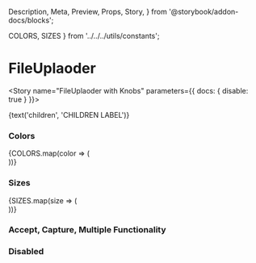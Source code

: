   Description,
  Meta,
  Preview,
  Props,
  Story,
} from '@storybook/addon-docs/blocks';

  COLORS,
  SIZES
} from '../../../utils/constants';


<Meta component={FileUploader} title="Components/Molecules/Form Controls/FileUploader" />

# FileUplaoder
<Description of={FileUploader} />
<Props of={FileUploader} />

<Story name="FileUplaoder with Knobs" parameters={{ docs: { disable: true } }}>
  <form id="fileUploaderWithKnobForm">
    <FileUploader
      className={text('className', '', 'FileUploader Options')}
      disabled={boolean('disabled', false, 'FileUploader Options')}
      errorMsg={text('errorMsg', '', 'FileUploader Options')}
      formId={text('formId', 'fileUploaderWithKnobForm', 'FileUploader Options')}
      handleClick={action('`FileUploader with Knobs` onChange event triggered.')}
      helpText={text(
        'helpText',
        'This is useful or helpful information.',
        'FileUploader Options',
      )}
      multiple={boolean('multiple', false, 'FileUploader Options')}
      name={text('name', 'fileUploaderWithKnobs', 'FileUploader Options')}
      size={text('size', 'large', 'FileUploader Options')}
      styleType={text('styleType', '', 'FileUploader Options')}
      value={text('value', '', 'FileUploader Options')}
    >{text('children', 'CHILDREN LABEL')}</FileUploader>
  </form>
</Story>

### Colors
<Preview>
  <Story name="FileUploader Colors">
    {COLORS.map(color => (
      <form id="FileUploader Colors">
      <FileUploader 
        label="This is a label of default color"
        name="This is a name"
      />
      <FileUploader 
        label="This are the other colors"
        name="This is a name"
        color={color}
      />
      </form>
    ))}
    </Story>
  </Preview>

### Sizes 
<Preview>
  <Story name="FileUploader Sizes">
    {SIZES.map(size => (
      <form id="FileUploader Colors">
      <FileUploader 
        label="This is a label of default size"
        name="This is a name"
      />
      <FileUploader 
        label="This are the other sizes"
        name="This is a name"
        size={size}
      />
      </form>
    ))}
    </Story>
  </Preview>

### Accept, Capture, Multiple Functionality 

### Disabled 